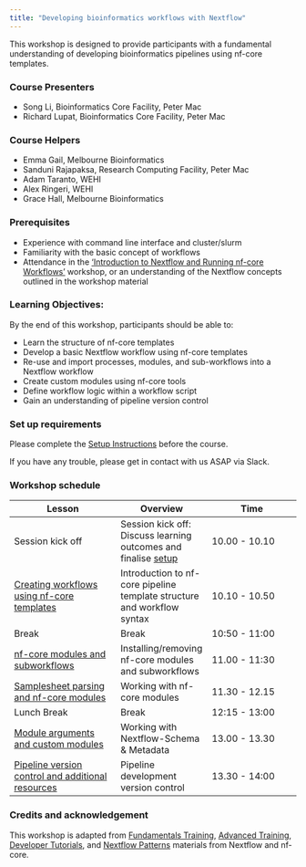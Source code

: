 ```yaml
---
title: "Developing bioinformatics workflows with Nextflow"
---
```


This workshop is designed to provide participants with a fundamental understanding of developing bioinformatics pipelines using nf-core templates. 

### Course Presenters

- Song Li, Bioinformatics Core Facility, Peter Mac
- Richard Lupat, Bioinformatics Core Facility, Peter Mac

### Course Helpers

- Emma Gail, Melbourne Bioinformatics
- Sanduni Rajapaksa, Research Computing Facility, Peter Mac
- Adam Taranto, WEHI
- Alex Ringeri, WEHI
- Grace Hall, Melbourne Bioinformatics

### Prerequisites

- Experience with command line interface and cluster/slurm
- Familiarity with the basic concept of workflows
- Attendance in the ['Introduction to Nextflow and Running nf-core Workflows'](./1_intro_run_nf.qmd) workshop, or an understanding of the Nextflow concepts outlined in the workshop material 

### Learning Objectives:
By the end of this workshop, participants should be able to:

- Learn the structure of nf-core templates
- Develop a basic Nextflow workflow using nf-core templates 
- Re-use and import processes, modules, and sub-workflows into a Nextflow workflow
- Create custom modules using nf-core tools
- Define workflow logic within a workflow script
- Gain an understanding of pipeline version control

### Set up requirements
Please complete the [Setup Instructions](../workshops/00_setup.html) before the course.

If you have any trouble, please get in contact with us ASAP via Slack.

### Workshop schedule

| Lesson     | Overview | Time | 
|------------|----------| ---------- |
| Session kick off| Session kick off: Discuss learning outcomes and finalise [setup](../workshops/00_setup.html) | 10.00 - 10.10 |
| [Creating workflows using nf-core templates](../workshops/5.1_nf_core_template.qmd) | Introduction to nf-core pipeline template structure and workflow syntax | 10.10 - 10.50 |
| Break | Break | 10:50 - 11:00 | 
| [nf-core modules and subworkflows](../workshops/5.2_nf_core_modules.qmd) | Installing/removing nf-core modules and subworkflows | 11.00 - 11:30 |
| [Samplesheet parsing and nf-core modules](../workshops/5.3_samplesheet_parsing.qmd) | Working with nf-core modules | 11.30 - 12.15 | 
| Lunch Break | Break | 12:15 - 13:00 |
| [Module arguments and custom modules](../workshops/5.4_module_args_custom_module.qmd) | Working with Nextflow-Schema & Metadata | 13.00 - 13.30 | 
| [Pipeline version control and additional resources](../workshops/5.4_pipeline_testing.qmd)| Pipeline development version control | 13.30 - 14:00 | 


### Credits and acknowledgement

This workshop is adapted from [Fundamentals Training](https://training.nextflow.io/basic_training/), [Advanced Training](https://training.nextflow.io/advanced/), [Developer Tutorials](https://nf-co.re/docs/contributing/tutorials/creating_with_nf_core#creating-a-pipeline), and [Nextflow Patterns](https://nextflow-io.github.io/patterns/) materials from Nextflow and nf-core.